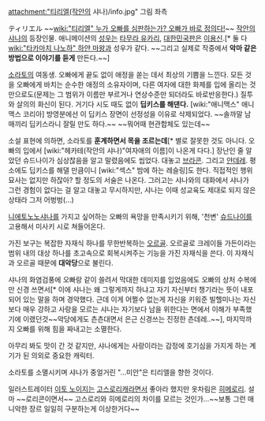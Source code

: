 attachment:"티리엘(작안의 샤나)/info.jpg"
그림 좌측

ティリエル
~~[[wiki:"티리엘" 누가 오빠를 심판하는가? 오빠가 바로 정의다!]]~~
[[작안의 샤나]]의 등장인물. 애니메이션의 [[성우]]는 [[타무라 유카리]], [[대한민국]]판은 [[이용신]].[* 둘 다 [[wiki:"타카마치 나노하" 하얀 마왕]]과 성우가 같다. ~~그리고 실제로 작중에서 '''악마 같은 방법으로 이야기를 듣게''' 만든다.~~]

[[소라토]]의 여동생. 오빠에게 끝도 없이 애정을 쏟는 데서 최상의 기쁨을 느낀다. 모든 것을 오빠에게 바치는 순수한 애정의 소유자이며, 다른 여자에 대한 화제를 입에 올리는 것만으로도(문제는 그 범위가 이름만 부르거나 연상수준만 되더라도 바로반응한다.) 질투와 살의의 화신이 된다. 거기다 시도 때도 없이 '''딥키스를 해댄다.''' [wiki:"애니맥스" 애니맥스 코리아] 방영분에선 이 딥키스 장면이 선정성을 이유로 삭제되었다. ~~솔까말 남매끼리 딥키스라니 잘릴 만도 하다.~~ ~~뭐어때 현관합체도 있는데~~

소설 표현에 의하면, 소라토를 '''훈계하면서 목을 조르는데'''[* 별로 잘못한 것도 아니다. 오빠의 입에서 [wiki:"헤카테(작안의 샤나)"여자애의 이름]이 나온게 다다.] 장난인 줄 알았던 슈드나이가 심상찮음을 알고 말렸음에도 씹었다. 대놓고 [[브라콘]]. 그리고 [[얀데레]]. 평소에도 딥키스를 해댈 만큼이니 [wiki:"섹스" 밤에 하는 레슬링]도 한다. 직접적인 행위 묘사는 없지만 하잖아? 할 정도의 서술은 나온다. 그러고는 샤나와의 대화에서 샤나가 그런 경험이 없다는 걸 알고 대놓고 무시하지만, 샤나는 이때 성교육도 제대로 되지 않은 상태라 그저 어벙벙(…)

[[니에토노노샤나]]를 가지고 싶어하는 오빠의 욕망을 만족시키기 위해, '천변' [[슈드나이]]를 고용해서 미사키 시로 쳐들어온다.

가진 보구는 복잡한 자재식 하나를 무한반복하는 [[오르골]]. 오르골로 크레이들 가든이라는 범위 내의 대상 하나를 초고속으로 회복시켜주는 기능을 가진 자재식을 쓴다. 이 자재식과 오르골 때문에 '''대악당'''으로 불린다.

샤나의 화염검풍에 오빠랑 같이 쓸려서 막대한 데미지를 입었음에도 오빠의 상처 수복에만 신경 쓰면서[* 이에 샤나는 왜 그렇게까지 하냐고 자기 자신부터 챙기라는 뜻이 내포되어 있는 말을 하며 경악했다. 근데 이게 어쩔수 없는게 자신을 키워준 빌헬미나는 자신보다 매우 강하고 사랑을 모르는 샤나는 자기보다 남을 위한다는 면에서 이해가 부족했기에 이랬던것~~악당에게도 츤츤대면서 은근 신경쓰는 진정한 츤데레‥~~], 마지막까지 오빠를 위해 힘을 짜내고는 소멸한다.

아무리 봐도 맛이 간 것 같지만, 샤나에게는 사랑이라는 감정에 호기심을 가지게 하는 계기가 된 의외로 중요한 캐릭터.

소라토를 소멸시키며 샤나가 중얼거린 "…미안"은 티리엘을 향한 것이다.

일러스트레이터 [[이토 노이지]]는 [[고스로리]]캐라면서 좋아라 했지만 옷차림은 [[히메로리]]. 설마 ~~로리콘이면서~~ 고스로리와 히메로리의 차이를 모르는 것인가‥.~~보통 그런 매니악한 장르 일일히 구분하는게 이상한거다~~
